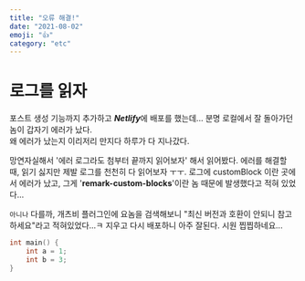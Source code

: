 ```yaml
---
title: "오류 해결!"
date: "2021-08-02"
emoji: "👍"
category: "etc"
---
```


# 로그를 읽자
포스트 생성 기능까지 추가하고 ***Netlify***에 배포를 했는데... 분명 로컬에서 잘 돌아가던 놈이 갑자기 에러가 났다.  
왜 에러가 났는지 이리저리 만지다 하루가 다 지나갔다.

망연자실해서 '에러 로그라도 첨부터 끝까지 읽어보자' 해서 읽어봤다. 에러를 해결할 때, 읽기 싫지만 제발 로그를 천천히 다 읽어보자 ㅜㅜ. 
로그에 customBlock 이란 곳에서 에러가 났고, 그게 '**remark-custom-blocks**'이란 놈 때문에 발생했다고 적혀 있었다...

`아니나` 다를까, 개츠비 플러그인에 요놈을 검색해보니 "최신 버전과 호환이 안되니 참고하세요"라고 적혀있었다...ㅋ 지우고 다시 배포하니 아주 잘된다. 시원 찝찝하네요...

```cpp
int main() {
    int a = 1;
    int b = 3;
}
```
